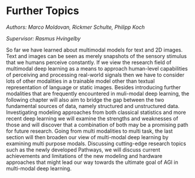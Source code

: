 # Further Topics

*Authors: Marco Moldovan, Rickmer Schulte, Philipp Koch*

*Supervisor: Rasmus Hvingelby*

So far we have learned about multimodal models for text and 2D images. Text and images can be seen as merely snapshots of the sensory stimulus that we humans perceive constantly. If we view the research field of multimodal deep learning as a means to approach human-level capabilities of perceiving and processing real-world signals then we have to consider lots of other modalities in a trainable model other than textual representation of language or static images. Besides introducing further modalities that are frequently encountered in muli-modal deep learning, the following chapter will also aim to bridge the gap between the two fundamental sources of data, namely structured and unstructured data. Investigating modeling approaches from both classical statistics and more recent deep learning we will examine the strengths and weaknesses of those and will discover that a combination of both may be a promising path for future research. Going from multi modalities to multi task, the last section will then broaden our view of multi-modal deep learning by examining multi purpose modals. Discussing cutting-edge research topics such as the newly developed Pathways, we will discuss current achievements and limitations of the new modeling and hardware approaches that might lead our way towards the ultimate goal of AGI in multi-modal deep learning.